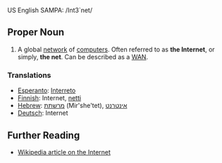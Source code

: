 US English SAMPA: /Int3`net/

==Proper Noun==

# A global [[network]] of [[computer]]s. Often referred to as '''the Internet''', or simply, '''the net'''. Can be described as a [[WAN]].

===Translations===

*[[Esperanto]]: [[Interreto]]
*[[Finnish]]: Internet, [[netti]]
*[[Hebrew]]: [[מרשתת]] (Mir'she'tet), [[אינטרנט]]
*[[Deutsch]]: Internet

== Further Reading ==
* [[w:Internet|Wikipedia article on the Internet]]